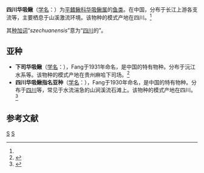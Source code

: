 {{Speciesbox 
| taxon = Sinogastromyzon szechuanensis
| status = NE
| status_system = IUCN3.1
| authority =  Fang, 1930<ref name='id6556'>{{cite web| url =http://www.bioinfo.cn/db05/BjdwSpecies.php?action=view&id=6556| title =四川华吸鳅| work =中国动物物种编目数据库| publisher =中国科学院微生物研究所| author =中国科学院动物研究所| accessdate =2009-04-11| deadurl =yes| archiveurl =https://web.archive.org/web/20160305055234/http://www.bioinfo.cn/db05/BjdwSpecies.php?action=view&id=6556| archivedate =2016-03-05}}</ref>
}}

'''四川华吸鳅'''（[[学名|学名]]：{{lang|la|''Sinogastromyzon szechuanensis''}}）为[[平鳍鳅科|平鳍鳅科]][[华吸鳅属|华吸鳅属]]的[[鱼类|鱼类]]。在中国，分布于长江上游各支流等，主要栖息于山溪激流环境。该物种的模式产地在四川。<ref name='id6556'/>

其[[种加词|种加词]]“''szechuanensis''”意为“[[四川|四川]]的”。

==亚种==
*'''下司华吸鳅'''（[[学名|学名]]：{{lang|la|''Sinogastromyzon szechuanensis hsiashiensis''}}），Fang于1931年命名，是中国的特有物种。分布于沅江水系等。该物种的模式产地在贵州麻哈下司场。<ref name='id6557'>{{cite web| url =http://www.bioinfo.cn/db05/BjdwSpecies.php?action=view&id=6557| title =下司华吸鳅| work =中国动物物种编目数据库| publisher =中国科学院微生物研究所| author =中国科学院动物研究所| accessdate =2009-04-11| deadurl =yes| archiveurl =https://web.archive.org/web/20160305031746/http://www.bioinfo.cn/db05/BjdwSpecies.php?action=view&id=6557| archivedate =2016-03-05}}</ref>
*'''四川华吸鳅指名亚种'''（[[学名|学名]]：{{lang|la|''Sinogastromyzon szechuanensis szechuanensis''}}），Fang于1930年命名，是中国的特有物种。分布于[[四川|四川]]等，常见于水流湍急的山涧溪流石滩上。该物种的模式产地在四川。<ref name='id6558'>{{cite web| url =http://www.bioinfo.cn/db05/BjdwSpecies.php?action=view&id=6558| title =四川华吸鳅指名亚种| work =中国动物物种编目数据库| publisher =中国科学院微生物研究所| author =中国科学院动物研究所| accessdate =2009-04-11| deadurl =yes| archiveurl =https://web.archive.org/web/20160305031733/http://www.bioinfo.cn/db05/BjdwSpecies.php?action=view&id=6558| archivedate =2016-03-05}}</ref>

== 参考文献 ==
{{reflist}}

{{Taxonbar|from=Q957662}}

[[Category:华吸鳅属|S]]
[[Category:1930年描述的魚類|S]]